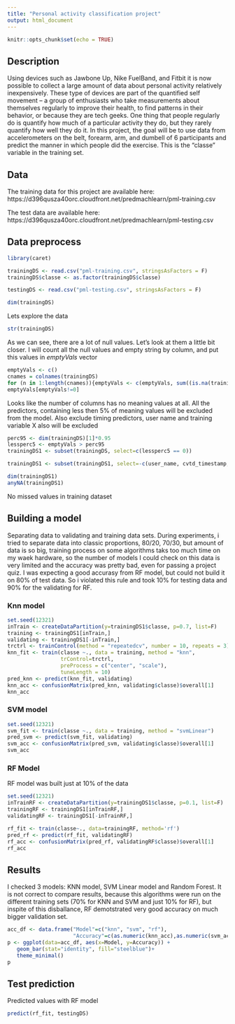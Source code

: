 ```yaml
---
title: "Personal activity classification project"
output: html_document
---
```


```r
knitr::opts_chunk$set(echo = TRUE)
```

## Description

Using devices such as Jawbone Up, Nike FuelBand, and Fitbit it is now possible to collect a large amount of data about personal activity relatively inexpensively. These type of devices are part of the quantified self movement – a group of enthusiasts who take measurements about themselves regularly to improve their health, to find patterns in their behavior, or because they are tech geeks. One thing that people regularly do is quantify how much of a particular activity they do, but they rarely quantify how well they do it. In this project, the goal will be to use data from accelerometers on the belt, forearm, arm, and dumbell of 6 participants and predict the manner in which people did the exercise. This is the "classe" variable in the training set. 

## Data

The training data for this project are available here:
https://d396qusza40orc.cloudfront.net/predmachlearn/pml-training.csv

The test data are available here:
https://d396qusza40orc.cloudfront.net/predmachlearn/pml-testing.csv

## Data preprocess

```r
library(caret)

trainingDS <- read.csv("pml-training.csv", stringsAsFactors = F)
trainingDS$classe <- as.factor(trainingDS$classe)

testingDS <- read.csv("pml-testing.csv", stringsAsFactors = F)

dim(trainingDS)

```

Lets explore the data

```r
str(trainingDS)

```

As we can see, there are a lot of null values. Let's look at them a little bit closer. I will count all the null values and empty string by column, and put this values in *emptyVals* vector

```r

emptyVals <- c()
cnames = colnames(trainingDS)
for (n in 1:length(cnames)){emptyVals <- c(emptyVals, sum((is.na(trainingDS[ ,n]) | trainingDS[ ,n]=="")))}
emptyVals[emptyVals!=0]

```

Looks like the number of columns has no meaning values at all. All the predictors, containing less then 5% of meaning values will be excluded from the model. Also exclude timing predictors, user name and training variable X also will be excluded

```r
perc95 <- dim(trainingDS)[1]*0.95
lessperc5 <- emptyVals > perc95
trainingDS1 <- subset(trainingDS, select=c(lessperc5 == 0))

trainingDS1 <- subset(trainingDS1, select=-c(user_name, cvtd_timestamp, raw_timestamp_part_2, raw_timestamp_part_1, new_window, num_window, X))

dim(trainingDS1)
anyNA(trainingDS1)

```

No missed values in training dataset

## Building a model

Separating data to validating and training data sets. During experiments, i tried to separate data into classic proportions, 80/20, 70/30, but amount of data is so big, training process on some algorithms taks too much time on my waek hardware, so the number of models I could check on this data is very limited and the accuracy was pretty bad, even for passing a project quiz. I was expecting a good accurasy from RF model, but could not build it on 80% of test data. So i violated this rule and took 10% for testing data and 90% for the validating for RF.

### Knn model

```r
set.seed(12321)
inTrain <- createDataPartition(y=trainingDS1$classe, p=0.7, list=F)
training <- trainingDS1[inTrain,]
validating <- trainingDS1[-inTrain,]
trctrl <- trainControl(method = "repeatedcv", number = 10, repeats = 3)
knn_fit <- train(classe ~., data = training, method = "knn",
                 trControl=trctrl,
                 preProcess = c("center", "scale"),
                 tuneLength = 10)
pred_knn <- predict(knn_fit, validating)
knn_acc <- confusionMatrix(pred_knn, validating$classe)$overall[1]
knn_acc 
```


### SVM model

```r
set.seed(12321)
svm_fit <- train(classe ~., data = training, method = "svmLinear")
pred_svm <- predict(svm_fit, validating)
svm_acc <- confusionMatrix(pred_svm, validating$classe)$overall[1]
svm_acc
```

### RF Model

RF model was built just at 10% of the data

```r
set.seed(12321)
inTrainRF <- createDataPartition(y=trainingDS1$classe, p=0.1, list=F)
trainingRF <- trainingDS1[inTrainRF,]
validatingRF <- trainingDS1[-inTrainRF,]

rf_fit <- train(classe~., data=trainingRF, method='rf')
pred_rf <- predict(rf_fit, validatingRF)
rf_acc <- confusionMatrix(pred_rf, validatingRF$classe)$overall[1]
rf_acc
```

## Results

I checked 3 models: KNN model, SVM Linear model and Random Forest. It is not correct to compare results, because this algorithms were run on the different training sets (70% for KNN and SVM and just 10% for RF), but inspite of this disballance, RF demotstrated very good accuracy on much bigger validation set.

```r
acc_df <- data.frame("Model"=c("knn", "svm", "rf"), 
                     "Accuracy"=c(as.numeric(knn_acc),as.numeric(svm_acc), as.numeric(rf_acc)))
p <- ggplot(data=acc_df, aes(x=Model, y=Accuracy)) +
   geom_bar(stat="identity", fill="steelblue")+
   theme_minimal()
p
```

## Test prediction

Predicted values with RF model

```r

predict(rf_fit, testingDS)

```
